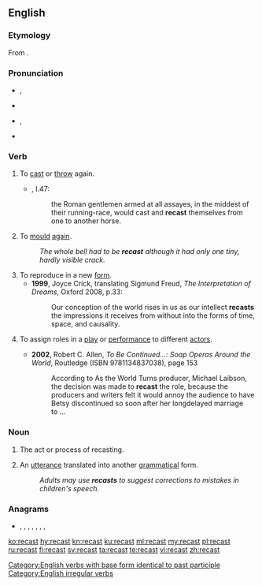 ==English==

===Etymology===
From {{prefix|re|cast|lang=en}}.

===Pronunciation===
* {{enPR|rē-käst'}}, {{IPA|/riːˈkɑːst/|lang=en}}
* {{rhymes|ɑːst|lang=en}}
* {{enPR|rē-kăst'}}, {{IPA|/riːˈkæst/|lang=en}}
* {{rhymes|æst|lang=en}}

===Verb===
{{en-verb|recasts|recasting|recast}}

# To [[cast]] or [[throw]] again.
#* {{RQ:Flr Mntgn Essays}}, I.47:
#*: the Roman gentlemen armed at all assayes, in the middest of their running-race, would cast and '''recast''' themselves from one to another horse.
# To [[mould]] [[again]].
#: ''The whole bell had to be '''recast''' although it had only one tiny, hardly visible crack.''
# To reproduce in a new [[form]].
#* '''1999''', Joyce Crick, translating Sigmund Freud, ''The Interpretation of Dreams'', Oxford 2008, p.33:
#*: Our conception of the world rises in us as our intellect '''recasts''' {{transterm|umgiesst|lang=de}} the impressions it receives from without into the forms of time, space, and causality.
# {{label|en|transitive|film|theatre}} To assign roles in a [[play]] or [[performance]] to different [[actor]]s.
#* '''2002''', Robert C. Allen, ''To Be Continued...: Soap Operas Around the World'', Routledge (ISBN 9781134837038), page 153
#*: According to As the World Turns producer, Michael Laibson, the decision was  made to '''recast''' the role, because the producers and writers felt it would annoy the  audience to have Betsy discontinued so soon after her longdelayed marriage to&nbsp;...

===Noun===
{{en-noun}}

# The act or process of recasting.
# {{label|en|linguistics}} An [[utterance]] translated into another [[grammatical]] form.
#: ''Adults may use '''recasts''' to suggest corrections to mistakes in children's speech.''

===Anagrams===
* {{l|en|acters}}, {{l|en|carest}}, {{l|en|carets}}, {{l|en|caster}}, {{l|en|caters}}, {{l|en|crates}}, {{l|en|reacts}}, {{l|en|traces}}

[[Category:English verbs with base form identical to past participle]]
[[Category:English irregular verbs]]

[[ko:recast]]
[[hy:recast]]
[[kn:recast]]
[[ku:recast]]
[[ml:recast]]
[[my:recast]]
[[pl:recast]]
[[ru:recast]]
[[fi:recast]]
[[sv:recast]]
[[ta:recast]]
[[te:recast]]
[[vi:recast]]
[[zh:recast]]